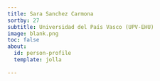 ```yaml
---
title: Sara Sanchez Carmona
sortby: 27
subtitle: Universidad del País Vasco (UPV-EHU)
image: blank.png
toc: false
about:
  id: person-profile
  template: jolla
 
---
```


:::{#person-profile}
:::




